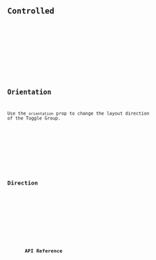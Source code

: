 



<Preview client:load>
	<Fragment slot="preview">
		<Default client:visible />
	</Fragment>
	<Fragment slot="code">
		<Code code={DefaultRaw} lang="tsx" />
	</Fragment>
</Preview>

## Controlled

<Preview client:load>
	<Fragment slot="preview">
		<Controlled client:visible />
	</Fragment>
	<Fragment slot="code">
		<Code code={ControlledRaw} lang="tsx" />
	</Fragment>
</Preview>

## Orientation

Use the `orientation` prop to change the layout direction of the Toggle Group.

<Preview client:load>
	<Fragment slot="preview">
		<Orientation client:visible />
	</Fragment>
	<Fragment slot="code">
		<Code code={OrientationRaw} lang="tsx" />
	</Fragment>
</Preview>

## Direction

<Preview client:load>
	<Fragment slot="preview">
		<Dir client:visible />
	</Fragment>
	<Fragment slot="code">
		<Code code={DirRaw} lang="tsx" />
	</Fragment>
</Preview>

## API Reference

<ApiTable />
